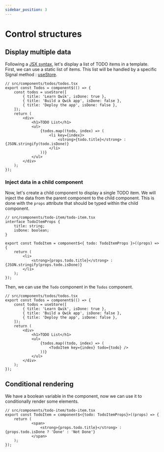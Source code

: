 ```yaml
---
sidebar_position: 3
---
```


# Control structures

## Display multiple data

Following a [JSX syntax](https://www.typescriptlang.org/docs/handbook/jsx.html), let's display a list of TODO items in a template.
First, we can use a static list of items. 
This list will be handled by a specific Signal method : [useStore](https://qwik.dev/docs/components/state/#usestore).

```tsx
// src/components/todos/todos.tsx
export const Todos = component$(() => {
    const todos = useStore([
        { title: 'Learn Qwik', isDone: true },
        { title: 'Build a Qwik app', isDone: false },
        { title: 'Deploy the app', isDone: false },
    ]);
    return (
        <div>
            <h1>TODO List</h1>
            <ul>
                {todos.map((todo, index) => (
                    <li key={index}>
                        <strong>{todo.title}</strong> : {JSON.stringify(todo.isDone)}
                    </li>
                ))}
            </ul>
        </div>
    );
});
```

### Inject data in a child component

Now, let's create a child component to display a single TODO item.
We will inject the data from the parent component to the child component.
This is done with the `props` attribute that should be typed within the child component.

```tsx
// src/components/todo-item/todo-item.tsx
interface TodoItemProps {
    title: string;
    isDone: boolean;
}

export const TodoItem = component$<{ todo: TodoItemProps }>((props) => {
    return (
        <li>
            <strong>{props.todo.title}</strong> : {JSON.stringify(props.todo.isDone)}
        </li>
    );
});
```

Then, we can use the `Todo` component in the `Todos` component.

```tsx
// src/components/todos/todos.tsx
export const Todos = component$(() => {
    const todos = useStore([
        { title: 'Learn Qwik', isDone: true },
        { title: 'Build a Qwik app', isDone: false },
        { title: 'Deploy the app', isDone: false },
    ]);
    return (
        <div>
            <h1>TODO List</h1>
            <ul>
                {todos.map((todo, index) => (
                    <TodoItem key={index} todo={todo} />
                ))}
            </ul>
        </div>
    );
});
```

## Conditional rendering

We have a boolean variable in the component, now we can use it to conditionally render some elements.

```tsx
// src/components/todo-item/todo-item.tsx
export const TodoItem = component$<{todo: TodoItemProps}>((props) => {
    return (
            <span>
                <strong>{props.todo.title}</strong> : {props.todo.isDone ? 'Done' : 'Not Done'}
            </span>
    );
});
```